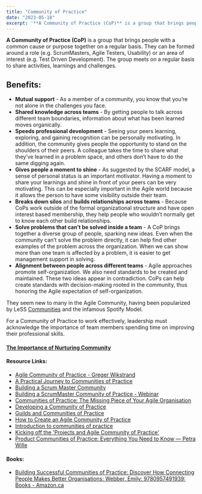```yaml
---
title: "Community of Practice"
date: "2023-05-18"
excerpt: '**A Community of Practice (CoP)** is a group that brings people with a common cause or'
---
```


**A Community of Practice (CoP)** is a group that brings people with a common cause or purpose together on a regular basis. They can be formed around a role (e.g. ScrumMasters, Agile Testers, Usability) or an area of interest (e.g. Test Driven Development). The group meets on a regular basis to share activities, learnings and challenges.

## Benefits:

- **Mutual support** - As a member of a community, you know that you’re not alone in the challenges you face.
- **Shared knowledge across teams** - By getting people to talk across different team boundaries, information about what has been learned moves organically.
- **Speeds professional development** - Seeing your peers learning, exploring, and gaining recognition can be personally motivating. In addition, the community gives people the opportunity to stand on the shoulders of their peers. A colleague takes the time to share what they’ve learned in a problem space, and others don’t have to do the same digging again.
- **Gives people a moment to shine** - As suggested by the SCARF model, a sense of personal status is an important motivator. Having a moment to share your learnings and shine in front of your peers can be very motivating. This can be especially important in the Agile world because it allows the person to have some visibility outside their team.
- **Breaks down silos** and **builds relationships across teams** - Because CoPs work outside of the formal organizational structure and have open interest based membership, they help people who wouldn’t normally get to know each other build relationships.
- **Solve problems that can’t be solved inside a team** - A CoP brings together a diverse group of people, sparking new ideas. Even when the community can’t solve the problem directly, it can help find other examples of the problem across the organization. When we can show more than one team is affected by a problem, it is easier to get management support in solving.
- **Alignment between people across different teams** - Agile approaches promote self-organization. We also need standards to be created and maintained. These two ideas appear in contradiction. CoPs can help create standards with decision-making rooted in the community, thus honoring the Agile expectation of self-organization.

They seem new to many in the Agile Community, having been popularized by LeSS [Communities](https://less.works/less/structure/communities) and the infamous Spotify Model.

For a Community of Practice to work effectively, leadership must acknowledge the importance of team members spending time on improving their professional skills.

#### [The Importance of Nurturing Community](/blog/the-importance-of-nurturing-community)

#### Resource Links:

- [Agile Community of Practice - Greger Wikstrand](https://www.gregerwikstrand.com/agile-community-of-practice/)
- [A Practical Journey to Communities of Practice](https://freeagile.org/2017/08/25/a-practical-journey-to-communities-of-practice/)
- [Building a Scrum Master Community](https://www.agilealliance.org/resources/experience-reports/creole-cottage-pattern-building-scrum-master-community-solving-company-wide-problems/)
- [Building a ScrumMaster Community of Practice - Webinar](https://resources.scrumalliance.org/Webinar/building-a-scrummaster-community-of-practice)
- [Communities of Practice: The Missing Piece of Your Agile Organisation](https://www.infoq.com/articles/communities-of-practice-agile-organisation)
- [Developing a Community of Practice](https://teamtilt.co.uk/community-of-practice/)
- [Guilds and Communities of Practice](https://agilefellow.com/2018/03/29/guilds-and-communities-of-practice/)
- [How to Create an Agile Community of Practice](https://www.scrum.org/resources/blog/how-create-agile-community-practice)
- [Introduction to communities of practice](https://www.wenger-trayner.com/introduction-to-communities-of-practice)
- [Kicking off the 'Projects and Agile Community of Practice'](https://www.equinox.co.nz/blog/kicking-off-projects-agile-community-practice)
- [Product Communities of Practice: Everything You Need to Know — Petra Wille](https://www.petra-wille.com/blog/product-communities-of-practice-everything-you-need-to-know)

#### Books:

- [Building Successful Communities of Practice: Discover How Connecting People Makes Better Organisations: Webber, Emily: 9780957491939: Books - Amazon.ca](https://amzn.to/3M9KsqA)
